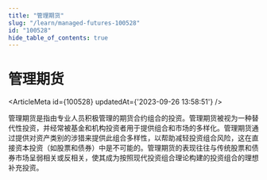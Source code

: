 ```yaml
---
title: "管理期货"
slug: "/learn/managed-futures-100528"
id: "100528"
hide_table_of_contents: true
---
```



# 管理期货

<ArticleMeta id={100528} updatedAt={'2023-09-26 13:58:51'} />
<div className='border-solid border-b border-t-0 my-4 border-[var(--ifm-color-gray-300)]' />

管理期货是指由专业人员积极管理的期货合约组合的投资。管理期货被视为一种替代性投资，并经常被基金和机构投资者用于提供组合和市场的多样化。管理期货通过提供对资产类别的涉猎来提供此组合多样性，以帮助减轻投资组合风险，这在直接资本投资（如股票和债券）中是不可能的。管理期货的表现往往与传统股票和债券市场呈弱相关或反相关，使其成为按照现代投资组合理论构建的投资组合的理想补充投资。
